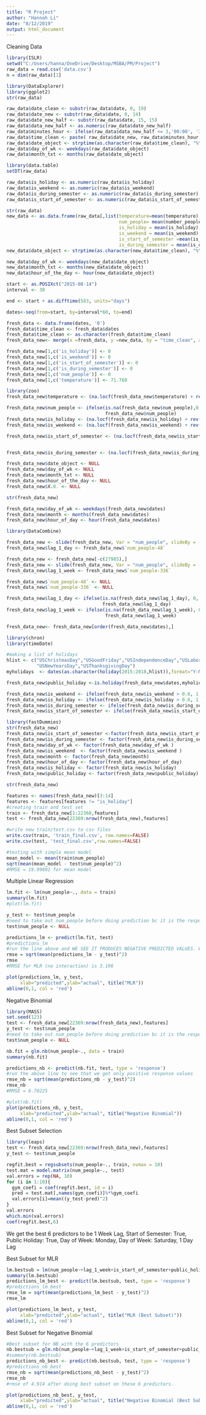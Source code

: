 ---
title: "R Project"
author: "Hannah Li"
date: "8/12/2019"
output: html_document
---
Cleaning Data
```{r}
library(ISLR)
setwd("C:/Users/hanna/OneDrive/Desktop/MSBA/PM/Project")
raw_data = read.csv('data.csv')
n = dim(raw_data)[1]

library(DataExplorer)
library(ggplot2)
str(raw_data)

raw_data$date_clean <- substr(raw_data$date, 0, 19)
raw_data$date_new <- substr(raw_data$date, 0, 14)
raw_data$date_new_half <- substr(raw_data$date, 15, 15)
raw_data$data_new_half <- as.numeric(raw_data$date_new_half)
raw_data$minutes_hour <- ifelse(raw_data$data_new_half <= 3,'00:00', '30:00')
raw_data$time_clean <- paste( raw_data$date_new, raw_data$minutes_hour,sep='') 
raw_data$date_object <- strptime(as.character(raw_data$time_clean), "%Y-%m-%d %H:%M:%S")
raw_data$day_of_wk <- weekdays(raw_data$date_object)
raw_data$month_txt <- months(raw_data$date_object)

library(data.table)
setDT(raw_data)

raw_data$is_holiday <- as.numeric(raw_data$is_holiday)
raw_data$is_weekend <- as.numeric(raw_data$is_weekend)
raw_data$is_during_semester <- as.numeric(raw_data$is_during_semester)
raw_data$is_start_of_semester <- as.numeric(raw_data$is_start_of_semester)

str(raw_data)
new_data <- as.data.frame(raw_data[,list(temperature=mean(temperature),
                                         num_people= mean(number_people),
                                         is_holiday = mean(is_holiday),
                                         is_weekend = mean(is_weekend),
                                         is_start_of_semester =mean(is_start_of_semester),
                                         is_during_semester = mean(is_during_semester)), by=list(time_clean)])
new_data$date_object <- strptime(as.character(new_data$time_clean), "%Y-%m-%d %H:%M:%S")

new_data$day_of_wk <- weekdays(new_data$date_object)
new_data$month_txt <- months(new_data$date_object)
new_data$hour_of_the_day <- hour(new_data$date_object)

start <- as.POSIXct("2015-08-14")
interval <- 30

end <- start + as.difftime(583, units="days")

dates<-seq(from=start, by=interval*60, to=end)

fresh_data <- data.frame(dates, '0')
fresh_data$time_clean <- fresh_data$dates
fresh_data$time_clean <- as.character(fresh_data$time_clean)
fresh_data_new<- merge(x =fresh_data, y =new_data, by = "time_clean", all.x = TRUE)

fresh_data_new[1,c('is_holiday')] <- 0
fresh_data_new[1,c('is_weekend')] <- 0
fresh_data_new[1,c('is_start_of_semester')] <- 0
fresh_data_new[1,c('is_during_semester')] <- 0
fresh_data_new[1,c('num_people')] <- 0
fresh_data_new[1,c('temperature')] <- 71.760

library(zoo)
fresh_data_new$temperature <- (na.locf(fresh_data_new$temperature) + rev(na.locf(rev(fresh_data_new$temperature))))/2

fresh_data_new$num_people <- ifelse(is.na(fresh_data_new$num_people),0,
                                    fresh_data_new$num_people)
fresh_data_new$is_holiday <- (na.locf(fresh_data_new$is_holiday) + rev(na.locf(rev(fresh_data_new$is_holiday))))/2
fresh_data_new$is_weekend <- (na.locf(fresh_data_new$is_weekend) + rev(na.locf(rev(fresh_data_new$is_weekend))))/2

fresh_data_new$is_start_of_semester <- (na.locf(fresh_data_new$is_start_of_semester) + rev(na.locf(rev(fresh_data_new$is_start_of_semester))))/2


fresh_data_new$is_during_semester <- (na.locf(fresh_data_new$is_during_semester) + rev(na.locf(rev(fresh_data_new$is_during_semester))))/2

fresh_data_new$date_object <- NULL
fresh_data_new$day_of_wk <- NULL
fresh_data_new$month_txt <- NULL
fresh_data_new$hour_of_the_day <- NULL
fresh_data_new$X.0. <- NULL

str(fresh_data_new)

fresh_data_new$day_of_wk <- weekdays(fresh_data_new$dates)
fresh_data_new$month <- months(fresh_data_new$dates)
fresh_data_new$hour_of_day <- hour(fresh_data_new$dates)

library(DataCombine)

fresh_data_new <- slide(fresh_data_new, Var = "num_people", slideBy = -48)
fresh_data_new$lag_1_day <- fresh_data_new$`num_people-48`

fresh_data_new <- fresh_data_new[-c(27985),]
fresh_data_new <- slide(fresh_data_new, Var = "num_people", slideBy = -336)
fresh_data_new$lag_1_week <- fresh_data_new$`num_people-336`

fresh_data_new$`num_people-48` <- NULL 
fresh_data_new$`num_people-336` <- NULL

fresh_data_new$lag_1_day <- ifelse(is.na(fresh_data_new$lag_1_day), 0,
                                   fresh_data_new$lag_1_day)
fresh_data_new$lag_1_week <- ifelse(is.na(fresh_data_new$lag_1_week), 0,
                                    fresh_data_new$lag_1_week)

fresh_data_new<- fresh_data_new[order(fresh_data_new$dates),]

library(chron)
library(timeDate)

#making a list of holidays
hlist <- c("USChristmasDay","USGoodFriday","USIndependenceDay","USLaborDay",
           "USNewYearsDay","USThanksgivingDay")        
myholidays  <- dates(as.character(holiday(2015:2018,hlist)),format="Y-M-D")

fresh_data_new$public_holiday <-is.holiday(fresh_data_new$dates,myholidays)

fresh_data_new$is_weekend <- ifelse(fresh_data_new$is_weekend > 0.6, 1,0)
fresh_data_new$is_holiday <- ifelse(fresh_data_new$is_holiday > 0.6, 1,0)
fresh_data_new$is_during_semester <- ifelse(fresh_data_new$is_during_semester > 0.6, 1,0)
fresh_data_new$is_start_of_semester <- ifelse(fresh_data_new$is_start_of_semester > 0.6, 1,0)

library(fastDummies)
str(fresh_data_new)
fresh_data_new$is_start_of_semester <-factor(fresh_data_new$is_start_of_semester)
fresh_data_new$is_during_semester <- factor(fresh_data_new$is_during_semester)
fresh_data_new$day_of_wk <- factor(fresh_data_new$day_of_wk )
fresh_data_new$is_weekend  <- factor(fresh_data_new$is_weekend )
fresh_data_new$month <- factor(fresh_data_new$month)
fresh_data_new$hour_of_day <- factor(fresh_data_new$hour_of_day)
fresh_data_new$is_holiday <- factor(fresh_data_new$is_holiday)
fresh_data_new$public_holiday <- factor(fresh_data_new$public_holiday)

str(fresh_data_new)

features <- names(fresh_data_new)[3:14]
features <- features[features != "is_holiday"]
#creating train and test set
train <- fresh_data_new[1:22368,features]
test <- fresh_data_new[22369:nrow(fresh_data_new),features]

#write new train/test.csv to csv files
write.csv(train, 'train_final.csv', row.names=FALSE)
write.csv(test, 'test_final.csv',row.names=FALSE)

#testing with simple mean model
mean_model <- mean(train$num_people)
sqrt(mean(mean_model - test$num_people)^2)
#RMSE = 19.99802 for mean model
```
Multiple Linear Regression
```{r}
lm.fit <- lm(num_people~., data = train)
summary(lm.fit)
#plot(lm.fit)

y_test <- test$num_people
#need to take out num_people before doing prediction bc it is the response variable
test$num_people <- NULL

predictions_lm <- predict(lm.fit, test)
#predictions_lm
#run the line above and WE SEE IT PRODUCES NEGATIVE PREDICTED VALUES. We cannot have negative number of people at the gym so we must use a different distribution.
rmse = sqrt(mean(predictions_lm - y_test)^2)
rmse
#RMSE for MLR (no interaction) is 3.196

plot(predictions_lm, y_test,
     xlab="predicted",ylab="actual", title("MLR"))
abline(0,1, col = 'red')
```

Negative Binomial
```{r, warning=FALSE}
library(MASS)
set.seed(123)
test <- fresh_data_new[22369:nrow(fresh_data_new),features]
y_test <- test$num_people
#need to take out num_people before doing prediction bc it is the response variable
test$num_people <- NULL

nb.fit = glm.nb(num_people~., data = train)
summary(nb.fit)

predictions_nb <- predict(nb.fit, test, type = 'response')
#run the above line to see that we get only positive response values
rmse_nb = sqrt(mean(predictions_nb - y_test)^2)
rmse_nb
#RMSE = 6.70225

#plot(nb.fit)
plot(predictions_nb, y_test,
     xlab="predicted",ylab="actual", title("Negative Binomial"))
abline(0,1, col = 'red')
```

Best Subset Selection
```{r}
library(leaps)
test <- fresh_data_new[22369:nrow(fresh_data_new),features]
y_test <- test$num_people

regfit.best = regsubsets(num_people~., train, nvmax = 10)
test.mat = model.matrix(num_people~., test)
val.errors = rep(NA, 10)
for (i in 1:10){
  gym_coefi = coef(regfit.best, id = i)
  pred = test.mat[,names(gym_coefi)]%*%gym_coefi
  val.errors[i]=mean((y_test-pred)^2)
}
val.errors
which.min(val.errors)
coef(regfit.best,6)
```
We get the best 6 predictors to be 1 Week Lag, Start of Semester: True, Public Holiday: True, Day of Week: Monday, Day of Week: Saturday, 1 Day Lag

Best Subset for MLR
```{r}
lm.bestsub = lm(num_people~+lag_1_week+is_start_of_semester+public_holiday+day_of_wk+lag_1_day, data = train)
summary(lm.bestsub)
predictions_lm_best <- predict(lm.bestsub, test, type = 'response')
#predictions_lm_best
rmse_lm = sqrt(mean(predictions_lm_best - y_test)^2)
rmse_lm

plot(predictions_lm_best, y_test,
     xlab="predicted",ylab="actual", title("MLR (Best Subset)"))
abline(0,1, col = 'red')
```

Best Subset for Negative Binomial
```{r, warning=FALSE}
#Best subset for NB with the 6 predictors
nb.bestsub = glm.nb(num_people~+lag_1_week+is_start_of_semester+public_holiday+day_of_wk+lag_1_day, data = train)
#summary(nb.bestsub)
predictions_nb_best <- predict(nb.bestsub, test, type = 'response')
#predictions_nb_best
rmse_nb = sqrt(mean(predictions_nb_best - y_test)^2)
rmse_nb
#rmse of 4.914 after doing best subset on these 6 predictors.

plot(predictions_nb_best, y_test,
     xlab="predicted",ylab="actual", title("Negative Binomial (Best Subset)"))
abline(0,1, col = 'red')
```
